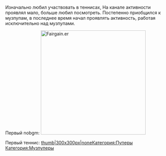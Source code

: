 {{Инфобокс для пуперов
|title2=MrCounterMax
|другие_ники=
|image3=[[Файл:MrCounterMax.jpg|left]]
|сферы_творчества=RYTP, RYTPMV
|год_начала=2011
|image4=
|имя_фамилия=Максим Шевчук
|дата_рождения=1 июля 1996 г.
|место_проживания=Москва
|ссылки=
*[https://www.youtube.com/user/MrCountermax/videos?sort=da&view=0&flow=grid YouTube]
}}

Изначально любил участвовать в теннисах, На канале активности проявлял мало, больше любил посмотреть. Постепенно приобщился к музпупам, в последнее время начал проявлять активность, работая исключительно над музпупами.

Первый nobgm:
[[File:Fairgain.er|left|thumb|330x330px]]

Первый теннис:
[[Файл:Unknowntennis.exe RYTP Tennis|thumb|300x300px|none]][[Категория:Пуперы]]
[[Категория:Музпуперы]]